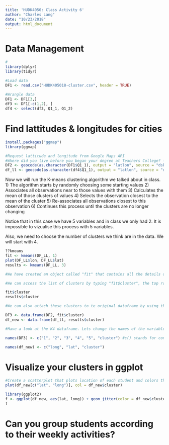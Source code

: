 ```yaml
---
title: 'HUDK4050: Class Activity 6'
author: "Charles Lang"
date: "10/23/2018"
output: html_document
---
```

# Data Management
```r
#
library(dplyr)
library(tidyr)

#Load data
DF1 <- read.csv("HUDK405018-cluster.csv", header = TRUE)
  
#Wrangle data
DF1 <- DF1[3,] 
df3 <- DF1[-c(1,2), ]  
df4 <- select(df3, Q1_1, Q1_2)
```

# Find lattitudes & longitudes for cities
```r
install.packages("ggmap")
library(ggmap)

#Request lattitude and longitude from Google Maps API
#Where did you live before you began your degree at Teachers College? - City
DF2 <- geocode(as.character(DF1$Q1_1), output = "latlon", source = "dsk")
df_ll <- geocode(as.character(df4$Q1_1), output = "latlon", source = "dsk")
```

Now we will run the K-means clustering algorithm we talked about in class. 
1) The algorithm starts by randomly choosing some starting values 
2) Associates all observations near to those values with them
3) Calculates the mean of those clusters of values
4) Selects the observation closest to the mean of the cluster
5) Re-associates all observations closest to this observation
6) Continues this process until the clusters are no longer changing

Notice that in this case we have 5 variables and in class we only had 2. It is impossible to vizualise this process with 5 variables.

Also, we need to choose the number of clusters we think are in the data. We will start with 4.

```r
??kmeans
fit <- kmeans(DF_LL, 1) 
plot(DF_LL$lon, DF_LL$lat)
results <- kmeans(DF_LL, 3)

#We have created an object called "fit" that contains all the details of our clustering including which observations belong to each cluster.

#We can access the list of clusters by typing "fit$cluster", the top row corresponds to the original order the rows were in. Notice we have deleted some rows.

fit$cluster
results$cluster

#We can also attach these clusters to te original dataframe by using the "data.frame" command to create a new data frame called K4.

DF3 <- data.frame(DF2, fit$cluster)
df_new <- data.frame(df_ll, results$cluster)

#Have a look at the K4 dataframe. Lets change the names of the variables to make it more convenient with the names() command.

names(DF3) <- c("1", "2", "3", "4", "5", "cluster") #c() stands for concatonate and it creates a vector of anything, in this case a vector of names.

names(df_new) <- c("long", "lat", "cluster")

```

# Visualize your clusters in ggplot
```r
#Create a scatterplot that plots location of each student and colors the points according to their cluster 
plot(df_new[c("lat", "long")], col = df_new$cluster)

library(ggplot2)
f <- ggplot(df_new, aes(lat, long)) + geom_jitter(color = df_new$cluster)
f
```

# Can you group students according to their weekly activities?

